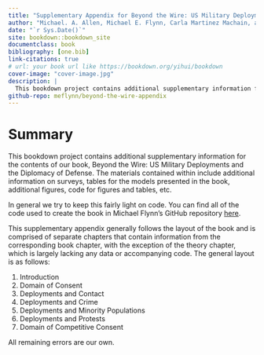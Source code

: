 ```yaml
--- 
title: "Supplementary Appendix for Beyond the Wire: US Military Deployments and Host Country Public Opinion"
author: "Michael. A. Allen, Michael E. Flynn, Carla Martinez Machain, and Andrew Stravers"
date: "`r Sys.Date()`"
site: bookdown::bookdown_site
documentclass: book
bibliography: [one.bib]
link-citations: true
# url: your book url like https://bookdown.org/yihui/bookdown
cover-image: "cover-image.jpg"
description: |
  This bookdown project contains additional supplementary information for the contents of our book, Beyond the Wire: US Military Deployments and Host Country Public Opinion. The materials contained within include additional information on surveys, tables for the models presented in the book, additional figures, etc.
github-repo: meflynn/beyond-the-wire-appendix
---
```


# Summary {-}

This bookdown project contains additional supplementary information for the contents of our book, Beyond the Wire: US Military Deployments and the Diplomacy of Defense. The materials contained within include additional information on surveys, tables for the models presented in the book, additional figures, code for figures and tables, etc.

In general we try to keep this fairly light on code. You can find all of the code used to create the book in Michael Flynn's GitHub repository [here](https://github.com/meflynn/troops-book).

This supplementary appendix generally follows the layout of the book and is comprised of separate chapters that contain information from the corresponding book chapter, with the exception of the theory chapter, which is largely lacking any data or accompanying code. The general layout is as follows:

1. Introduction
2. Domain of Consent
3. Deployments and Contact
4. Deployments and Crime
5. Deployments and Minority Populations
6. Deployments and Protests
7. Domain of Competitive Consent

All remaining errors are our own.
